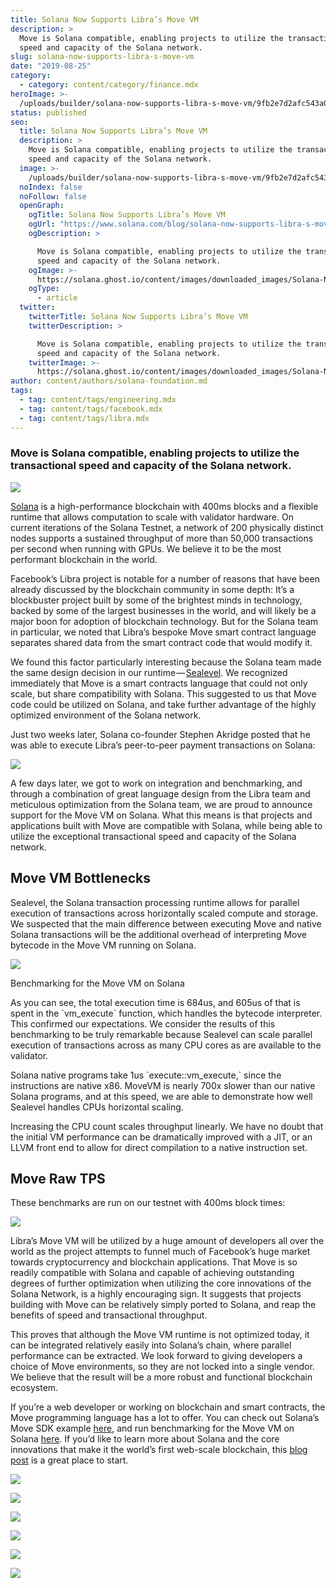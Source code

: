 ```yaml
---
title: Solana Now Supports Libra’s Move VM
description: >
  Move is Solana compatible, enabling projects to utilize the transactional
  speed and capacity of the Solana network.
slug: solana-now-supports-libra-s-move-vm
date: "2019-08-25"
category:
  - category: content/category/finance.mdx
heroImage: >-
  /uploads/builder/solana-now-supports-libra-s-move-vm/9fb2e7d2afc543a0b20002ff58983206.png
status: published
seo:
  title: Solana Now Supports Libra’s Move VM
  description: >
    Move is Solana compatible, enabling projects to utilize the transactional
    speed and capacity of the Solana network.
  image: >-
    /uploads/builder/solana-now-supports-libra-s-move-vm/9fb2e7d2afc543a0b20002ff58983206.png
  noIndex: false
  noFollow: false
  openGraph:
    ogTitle: Solana Now Supports Libra’s Move VM
    ogUrl: "https://www.solana.com/blog/solana-now-supports-libra-s-move-vm"
    ogDescription: >

      Move is Solana compatible, enabling projects to utilize the transactional
      speed and capacity of the Solana network.
    ogImage: >-
      https://solana.ghost.io/content/images/downloaded_images/Solana-Now-Supports-Libra-s-Move-VM/0-JVApa16wi1wzXS_t.png
    ogType:
      - article
  twitter:
    twitterTitle: Solana Now Supports Libra’s Move VM
    twitterDescription: >

      Move is Solana compatible, enabling projects to utilize the transactional
      speed and capacity of the Solana network.
    twitterImage: >-
      https://solana.ghost.io/content/images/downloaded_images/Solana-Now-Supports-Libra-s-Move-VM/0-JVApa16wi1wzXS_t.png
author: content/authors/solana-foundation.md
tags:
  - tag: content/tags/engineering.mdx
  - tag: content/tags/facebook.mdx
  - tag: content/tags/libra.mdx
---
```


### **Move is Solana compatible, enabling projects to utilize the transactional speed and capacity of the Solana network.**

![](/uploads/builder/solana-now-supports-libra-s-move-vm/image-1.png)

[Solana](http://solana.com/?ref=solana.ghost.io) is a high-performance blockchain with 400ms blocks and a flexible runtime that allows computation to scale with validator hardware. On current iterations of the Solana Testnet, a network of 200 physically distinct nodes supports a sustained throughput of more than 50,000 transactions per second when running with GPUs. We believe it to be the most performant blockchain in the world.

Facebook’s Libra project is notable for a number of reasons that have been already discussed by the blockchain community in some depth: It’s a blockbuster project built by some of the brightest minds in technology, backed by some of the largest businesses in the world, and will likely be a major boon for adoption of blockchain technology. But for the Solana team in particular, we noted that Libra’s bespoke Move smart contract language separates shared data from the smart contract code that would modify it.

We found this factor particularly interesting because the Solana team made the same design decision in our runtime — [Sealevel](https://medium.com/solana-labs/pipeline-vm-parallel-processing-thousands-of-smart-contracts-7d31c0c53fd0?ref=solana.ghost.io). We recognized immediately that Move is a smart contracts language that could not only scale, but share compatibility with Solana. This suggested to us that Move code could be utilized on Solana, and take further advantage of the highly optimized environment of the Solana network.

Just two weeks later, Solana co-founder Stephen Akridge posted that he was able to execute Libra’s peer-to-peer payment transactions on Solana:

![](/uploads/builder/solana-now-supports-libra-s-move-vm/image-2.jpg)

A few days later, we got to work on integration and benchmarking, and through a combination of great language design from the Libra team and meticulous optimization from the Solana team, we are proud to announce support for the Move VM on Solana. What this means is that projects and applications built with Move are compatible with Solana, while being able to utilize the exceptional transactional speed and capacity of the Solana network.

## **Move VM Bottlenecks**

Sealevel, the Solana transaction processing runtime allows for parallel execution of transactions across horizontally scaled compute and storage. We suspected that the main difference between executing Move and native Solana transactions will be the additional overhead of interpreting Move bytecode in the Move VM running on Solana.

![](/uploads/builder/solana-now-supports-libra-s-move-vm/image-3.jpg)

Benchmarking for the Move VM on Solana

As you can see, the total execution time is 684us, and 605us of that is spent in the \`vm_execute\` function, which handles the bytecode interpreter. This confirmed our expectations. We consider the results of this benchmarking to be truly remarkable because Sealevel can scale parallel execution of transactions across as many CPU cores as are available to the validator.

Solana native programs take 1us \`execute::vm_execute,\` since the instructions are native x86. MoveVM is nearly 700x slower than our native Solana programs, and at this speed, we are able to demonstrate how well Sealevel handles CPUs horizontal scaling.

Increasing the CPU count scales throughput linearly. We have no doubt that the initial VM performance can be dramatically improved with a JIT, or an LLVM front end to allow for direct compilation to a native instruction set.

## **Move Raw TPS**

These benchmarks are run on our testnet with 400ms block times:

![](/uploads/builder/solana-now-supports-libra-s-move-vm/image-4.jpg)

Libra’s Move VM will be utilized by a huge amount of developers all over the world as the project attempts to funnel much of Facebook’s huge market towards cryptocurrency and blockchain applications. That Move is so readily compatible with Solana and capable of achieving outstanding degrees of further optimization when utilizing the core innovations of the Solana Network, is a highly encouraging sign. It suggests that projects building with Move can be relatively simply ported to Solana, and reap the benefits of speed and transactional throughput.

This proves that although the Move VM runtime is not optimized today, it can be integrated relatively easily into Solana’s chain, where parallel performance can be extracted. We look forward to giving developers a choice of Move environments, so they are not locked into a single vendor. We believe that the result will be a more robust and functional blockchain ecosystem.

If you’re a web developer or working on blockchain and smart contracts, the Move programming language has a lot to offer. You can check out Solana’s Move SDK example [here](https://github.com/solana-labs/example-move?ref=solana.ghost.io), and run benchmarking for the Move VM on Solana [here](https://github.com/solana-labs/solana/blob/d5fb493aa4011e6df36864b5957e2886d0b559c7/net/net.sh?ref=solana.ghost.io). If you’d like to learn more about Solana and the core innovations that make it the world’s first web-scale blockchain, this [blog post](https://solana.com/7-innovations-that-make-solana-the-first-web-scale-blockchain/?ref=solana.ghost.io) is a great place to start.

![](/uploads/builder/solana-now-supports-libra-s-move-vm/image-5.jpg)

![](/uploads/builder/solana-now-supports-libra-s-move-vm/image-6.jpg)

![](/uploads/builder/solana-now-supports-libra-s-move-vm/image-7.jpg)

![](/uploads/builder/solana-now-supports-libra-s-move-vm/image-8.jpg)

![](/uploads/builder/solana-now-supports-libra-s-move-vm/image-9.jpg)

![](/uploads/builder/solana-now-supports-libra-s-move-vm/image-10.jpg)
